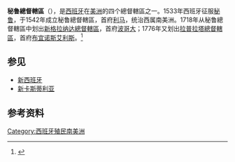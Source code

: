 {{NoteTA
|1=zh-hans:新卡斯蒂利亚;zh-tw:新卡斯提爾;
|2=zh-hans:克丘亚语;zh-tw:奇楚瓦語;
}}
{{Infobox Former Country
|native_name = Virreinato del Perú
|conventional_long_name = 秘鲁總督轄區
|common_name = 秘鲁
|continent = 南美洲
|country = 秘鲁
|status = 殖民地
|empire = 西班牙
|religion = 罗马天主教
|era = 殖民主义
|year_start = 1542年
|year_end = 1824年
|date_end = 12月9日
|p1      = 比尔卡班巴
|flag_p1 =
|p2      = 新卡斯蒂利亚省
|flag_p2 = Flag of New Spain.svg
|p3      = 新托莱多省
|flag_p3 = Flag of New Spain.svg
|p4= 大陆省
|flag_p4 = Flag of New Spain.svg
|p5= 新安达卢西亚省
|flag_p5 = Flag of New Spain.svg
|s1 = 拉普拉塔總督轄區
|s2 = 新格拉纳达總督轄區
|s3 = 秘鲁
|s4 = 瓜亚基尔自由市
|s5 = 智利
|flag_s3 = Flag of Peru (1821-1822).svg
|flag_s1 = Flag of Spain (1785-1873 and 1875-1931).svg
|flag_s2 = Flag of Spain (1785-1873 and 1875-1931).svg
|flag_s4 = Bandera de la Provincia Libre de Guayaquil.svg
|flag_s5 = Flag of Chile (1818).svg
|
|symbol       = 
|symbol_type  = 
|image_coat   = 
|flag = 勃根地十字旗
|flag_type = 军旗
|image_flag = Flag of New Spain.svg
|
|image_map = Map of the Viceroyalty of Peru.svg
|image_map_caption = 浅绿色是最初的领土，深绿色是最后法律上的领土
|national_motto=“通向更远方”<br/><small>(Plus Ultra)</small>
|national_anthem = 《[[皇家进行曲|皇家进行曲]]》<br/><small>(Marcha Real)</small>
|capital = [[利马|利马]] <br/> [[库斯科|库斯科]] <small>(1821 - 1824)</small>
|government_type = 君主制
|title_leader = [[西班牙君主列表|君主]]
|leader1 = [[查理五世_(神圣罗马帝国)|卡洛斯一世]](首)
|year_leader1 = 1542 - 1566
|leader2 = [[斐迪南七世_(西班牙)|斐迪南七世]](末)
|year_leader2 = 1813 - 1824
|title_representative = {{link-en|秘魯總督|List of Viceroys of Peru|總督}}
|representative1 = 布拉斯科·努涅斯·贝拉(首)
|year_representative1 = 1544 - 1546
|representative2 = 何塞·德·拉·塞尔纳·埃伊诺霍萨
|year_representative2 = 1821 - 1824
|common_languages = [[西班牙语|西班牙语]]<br/>[[克丘亚语|克丘亚语]]
|currency = [[比索|比索]]
|today = {{Flag|Argentina}}<br>{{flag|Bolivia}} <br /> {{flag|Brazil}}<br />{{flag|Chile}} <br />{{flag|Colombia}} <br />{{flag|Costa Rica}} <br />{{flag|Ecuador}} <br />{{FLK}} <br />{{flag|French Guiana|local}} <br /> {{flag|Guyana}} <br />{{flag|Panama}}<br />{{flag|Paraguay}} <br />{{flag|Peru}} <br />{{flag|Suriname}} <br />{{flag|Uruguay}}
}}
'''秘鲁總督轄區'''（{{lang-es|Virreinato del Perú}}），是[[西班牙|西班牙]]在[[美洲|美洲]]的四个總督轄區之一。1533年西班牙征服[[秘鲁|秘鲁]]，于1542年成立秘鲁總督轄區，首府[[利马|利马]]，统治西属南美洲。1718年从秘鲁總督轄區中划出[[新格拉纳达總督轄區|新格拉纳达總督轄區]]，首府[[波哥大|波哥大]]；1776年又划出[[拉普拉塔總督轄區|拉普拉塔總督轄區]]，首府[[布宜诺斯艾利斯|布宜诺斯艾利斯]]。<ref>{{Cite web |url=http://www.chinabaike.com/article/316/religion/2008/200801031124429.html |title=存档副本 |access-date=2010-01-29 |archive-url=https://web.archive.org/web/20111116163145/http://chinabaike.com/article/316/religion/2008/200801031124429.html |archive-date=2011-11-16 |dead-url=yes }}</ref>

== 参见 ==
*[[新西班牙總督轄區|新西班牙]]
*[[新卡斯蒂利亚|新卡斯蒂利亚]]

== 参考资料 ==
{{Reflist}}

{{西班牙帝国}}

[[Category:西班牙殖民南美洲|Category:西班牙殖民南美洲]]